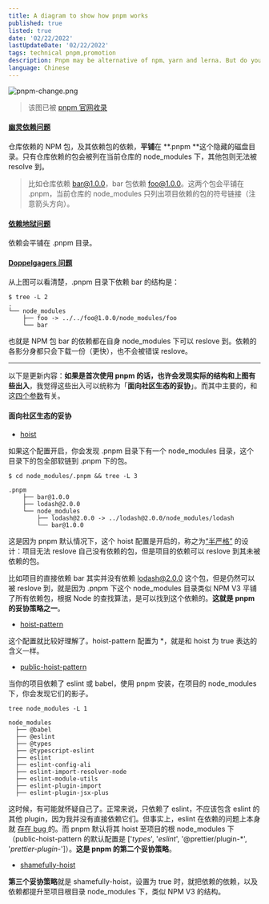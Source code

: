 ```yaml
---
title: A diagram to show how pnpm works
published: true
listed: true
date: '02/22/2022'
lastUpdateDate: '02/22/2022'
tags: technical pnpm,promotion
description: Pnpm may be alternative of npm、yarn and lerna. But do you know how pnpm works?
language: Chinese
---
```


![pnpm-change.png](https://nazha-image-store.oss-cn-shanghai.aliyuncs.com/frontends/what-is-pnpm.png)

> 该图已被 [pnpm 官网收录](https://pnpm.io/motivation)

#### [幽灵依赖问题](https://rushjs.io/pages/advanced/phantom_deps/)
仓库依赖的 NPM 包，及其依赖包的依赖，**平铺**在 **.pnpm **这个隐藏的磁盘目录。只有仓库依赖的包会被列在当前仓库的 node_modules 下，其他包则无法被 resolve 到。

> 比如仓库依赖 bar@1.0.0，bar 包依赖 foo@1.0.0。这两个包会平铺在 .pnpm，当前仓库的 node_modules 只列出项目依赖的包的符号链接（注意箭头方向）。

#### [依赖地狱问题](https://devrant.com/rants/1558252/can-someone-explain-the-node-modules-joke-to-me-please-ive-seen-it-quite-a-bit-n)
依赖会平铺在 .pnpm 目录。

#### [Doppelgagers 问题](https://rushjs.io/pages/advanced/npm_doppelgangers/)
从上图可以看清楚，.pnpm 目录下依赖 bar 的结构是：

```shell
$ tree -L 2
.
└── node_modules
    ├── foo -> ../../foo@1.0.0/node_modules/foo
    └── bar
```
也就是 NPM 包 bar 的依赖都在自身 node_modules 下可以 reslove 到。依赖的各影分身都只会下载一份（更快），也不会被错误 reslove。

----------------------

以下是更新内容：**如果是首次使用 pnpm 的话，也许会发现实际的结构和上图有些出入**，我觉得这些出入可以统称为「**面向社区生态的妥协**」。而其中主要的，和这[四个参数](https://pnpm.io/npmrc#dependency-hoisting-settings)有关。​

#### 面向社区生态的妥协

- [hoist](https://pnpm.io/npmrc#hoist)

如果这个配置开启，你会发现 .pnpm 目录下有一个 node_modules 目录，这个目录下的包全部软链到 .pnpm 下的包。

```
$ cd node_modules/.pnpm && tree -L 3

.pnpm
    ├── bar@1.0.0
    ├── lodash@2.0.0
    └── node_modules
        ├── lodash@2.0.0 -> ../lodash@2.0.0/node_modules/lodash
        └── bar@1.0.0
```
这是因为 pnpm 默认情况下，这个 hoist 配置是开启的，称之为[“半严格”](https://pnpm.io/blog/2020/10/17/node-modules-configuration-options-with-pnpm#the-default-setup) 的设计：项目无法 reslove 自己没有依赖的包，但是项目的依赖可以 reslove 到其未被依赖的包。

比如项目的直接依赖 bar 其实并没有依赖 lodash@2.0.0 这个包，但是仍然可以被 reslove 到，就是因为 .pnpm 下这个 node_modules 目录类似 NPM V3 平铺了所有依赖包，根据 Node 的查找算法，是可以找到这个依赖的。**这就是 pnpm 的妥协策略之一**。

- [hoist-pattern](https://pnpm.io/npmrc#hoist)

这个配置就比较好理解了。hoist-pattern 配置为 *，就是和 hoist 为 true 表达的含义一样。

- [public-hoist-pattern](https://pnpm.io/npmrc#public-hoist-pattern)

当你的项目依赖了 eslint 或 babel，使用 pnpm 安装，在项目的 node_modules 下，你会发现它们的影子。

```
tree node_modules -L 1

node_modules
  ├── @babel
  ├── @eslint
  ├── @types
  ├── @typescript-eslint
  ├── eslint
  ├── eslint-config-ali
  ├── eslint-import-resolver-node
  ├── eslint-module-utils
  ├── eslint-plugin-import
  ├── eslint-plugin-jsx-plus
```
这时候，有可能就怀疑自己了。正常来说，只依赖了 eslint，不应该包含 eslint 的其他 plugin，因为我并没有直接依赖它们。但事实上，eslint 在依赖的问题上本身就 [存在 bug ](https://github.com/pnpm/pnpm/discussions/4132)的。而 pnpm 默认将其 hoist 至项目的根 node_modules 下（public-hoist-pattern 的默认配置是  ['*types*', '*eslint*', '@prettier/plugin-*', '*prettier-plugin-*']）。**这是 pnpm 的第二个妥协策略**。

- [shamefully-hoist](https://pnpm.io/npmrc#shamefully-hoist)

**第三个妥协策略**就是 shamefully-hoist，设置为 true 时，就把依赖的依赖，以及依赖都提升至项目根目录 node_modules 下，类似 NPM V3 的结构。
